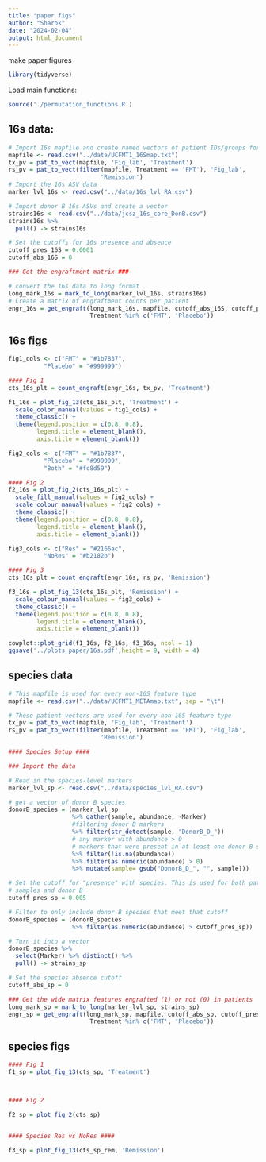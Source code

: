 ```yaml
---
title: "paper figs"
author: "Sharok"
date: "2024-02-04"
output: html_document
---
```


make paper figures

```r

library(tidyverse)

```

Load main functions:
```r

source('./permutation_functions.R')

```

## 16s data:

```r
# Import 16s mapfile and create named vectors of patient IDs/groups for permuting
mapfile <- read.csv("../data/UCFMT1_16Smap.txt")
tx_pv = pat_to_vect(mapfile, 'Fig_lab', 'Treatment')
rs_pv = pat_to_vect(filter(mapfile, Treatment == 'FMT'), 'Fig_lab', 
                          'Remission')
# Import the 16s ASV data
marker_lvl_16s <- read.csv("../data/16s_lvl_RA.csv")

# Import donor B 16s ASVs and create a vector
strains16s <- read.csv("../data/jcsz_16s_core_DonB.csv")
strains16s %>%
  pull() -> strains16s

# Set the cutoffs for 16s presence and absence
cutoff_pres_16S = 0.0001
cutoff_abs_16S = 0

### Get the engraftment matrix ###

# convert the 16s data to long format
long_mark_16s = mark_to_long(marker_lvl_16s, strains16s)
# Create a matrix of engraftment counts per patient
engr_16s = get_engraft(long_mark_16s, mapfile, cutoff_abs_16S, cutoff_pres_16S,
                       Treatment %in% c('FMT', 'Placebo'))

```

## 16s figs
```r

fig1_cols <- c("FMT" = "#1b7837",
          "Placebo" = "#999999")

#### Fig 1 
cts_16s_plt = count_engraft(engr_16s, tx_pv, 'Treatment')

f1_16s = plot_fig_13(cts_16s_plt, 'Treatment') +
  scale_color_manual(values = fig1_cols) +
  theme_classic() +
  theme(legend.position = c(0.8, 0.8),
        legend.title = element_blank(),
        axis.title = element_blank())

fig2_cols <- c("FMT" = "#1b7837",
          "Placebo" = "#999999",
          "Both" = "#fc8d59")

#### Fig 2 
f2_16s = plot_fig_2(cts_16s_plt) +
  scale_fill_manual(values = fig2_cols) +
  scale_colour_manual(values = fig2_cols) +
  theme_classic() +
  theme(legend.position = c(0.8, 0.8),
        legend.title = element_blank(),
        axis.title = element_blank())

fig3_cols <- c("Res" = "#2166ac",
          "NoRes" = "#b2182b")

#### Fig 3
cts_16s_plt = count_engraft(engr_16s, rs_pv, 'Remission')

f3_16s = plot_fig_13(cts_16s_plt, 'Remission') +
  scale_colour_manual(values = fig3_cols) +
  theme_classic() +
  theme(legend.position = c(0.8, 0.8),
        legend.title = element_blank(),
        axis.title = element_blank())

cowplot::plot_grid(f1_16s, f2_16s, f3_16s, ncol = 1)
ggsave('../plots_paper/16s.pdf',height = 9, width = 4)

```


## species data

```r

# This mapfile is used for every non-16S feature type
mapfile <- read.csv("../data/UCFMT1_METAmap.txt", sep = "\t")

# These patient vectors are used for every non-16S feature type
tx_pv = pat_to_vect(mapfile, 'Fig_lab', 'Treatment')
rs_pv = pat_to_vect(filter(mapfile, Treatment == 'FMT'), 'Fig_lab', 
                          'Remission')

#### Species Setup ####

### Import the data

# Read in the species-level markers
marker_lvl_sp <- read.csv("../data/species_lvl_RA.csv")

# get a vector of donor B species
donorB_species = (marker_lvl_sp
                  %>% gather(sample, abundance, -Marker) 
                  #filtering donor B markers
                  %>% filter(str_detect(sample, "DonorB_D_")) 
                  # any marker with abundance > 0
                  # markers that were present in at least one donor B sample
                  %>% filter(!is.na(abundance)) 
                  %>% filter(as.numeric(abundance) > 0) 
                  %>% mutate(sample= gsub("DonorB_D_", "", sample)))

# Set the cutoff for "presence" with species. This is used for both patient
# samples and donor B
cutoff_pres_sp = 0.005

# Filter to only include donor B species that meet that cutoff
donorB_species = (donorB_species 
                  %>% filter(as.numeric(abundance) > cutoff_pres_sp))

# Turn it into a vector
donorB_species %>%
  select(Marker) %>% distinct() %>%
  pull() -> strains_sp

# Set the species absence cutoff
cutoff_abs_sp = 0

### Get the wide matrix features engrafted (1) or not (0) in patients
long_mark_sp = mark_to_long(marker_lvl_sp, strains_sp)
engr_sp = get_engraft(long_mark_sp, mapfile, cutoff_abs_sp, cutoff_pres_sp,
                       Treatment %in% c('FMT', 'Placebo'))


```


## species figs

```r

#### Fig 1
f1_sp = plot_fig_13(cts_sp, 'Treatment')



#### Fig 2 

f2_sp = plot_fig_2(cts_sp)


#### Species Res vs NoRes ####

f3_sp = plot_fig_13(cts_sp_rem, 'Remission')



```




